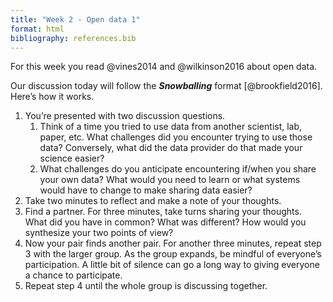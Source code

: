 ```yaml
---
title: "Week 2 - Open data 1"
format: html
bibliography: references.bib
---
```


For this week you read @vines2014 and @wilkinson2016 about open data.

Our discussion today will follow the ***Snowballing*** format [@brookfield2016]. Here's how it works.

1.  You're presented with two discussion questions.
    1.  Think of a time you tried to use data from another scientist, lab, paper, etc. What challenges did you encounter trying to use those data? Conversely, what did the data provider do that made your science easier?
    2.  What challenges do you anticipate encountering if/when you share your own data? What would you need to learn or what systems would have to change to make sharing data easier?
2.  Take two minutes to reflect and make a note of your thoughts.
3.  Find a partner. For three minutes, take turns sharing your thoughts. What did you have in common? What was different? How would you synthesize your two points of view?
4.  Now your pair finds another pair. For another three minutes, repeat step 3 with the larger group. As the group expands, be mindful of everyone's participation. A little bit of silence can go a long way to giving everyone a chance to participate.
5.  Repeat step 4 until the whole group is discussing together.
